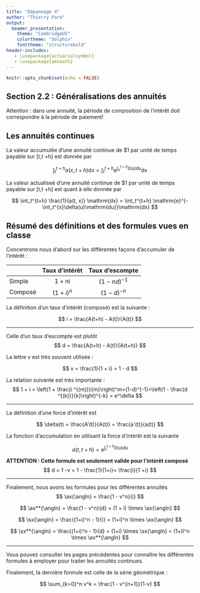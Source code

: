 ```yaml
---
title: "Dépannage 4"
author: "Thierry Paré"
output:
  beamer_presentation:
    theme: "CambridgeUS"
    colortheme: "dolphin"
    fonttheme: "structurebold"
header-includes:
   - \usepackage{actuarialsymbol}
   - \usepackage{amsmath}
---
```


```r
knitr::opts_chunk$set(echo = FALSE)
```

## Section 2.2 : Généralisations des annuités 

Attention : dans une annuité, la période de composition de l'intérêt doit correspondre à la période de paiement!

## Les annuités continues

La valeur accumulée d’une annuité continue de $1 par unité de temps payable sur [t,t +h] est donnée par 

$$
\int_t^{t+h} a(x, t + h) \mathrm{dx} = \int_t^{t+h} \mathrm{e}^{\int_x^{t+h}\delta(u)\mathrm{du}}\mathrm{dx}
$$

La valeur actualiseé d’une annuité continue de $1 par unité de temps payable sur [t,t +h] est quant à elle donnée par 

$$
\int_t^{t+h} \frac{1}{a(t,  x)} \mathrm{dx} = \int_t^{t+h} \mathrm{e}^{-\int_t^{x}\delta(u)\mathrm{du}}\mathrm{dx}
$$

## Résumé des définitions et des formules vues en classe

Concentrons nous d'abord sur les différentes façons d'accumuler de l'intérêt : 

|         | Taux d'intérêt | Taux d'escompte |
|---------|:--------------:|:-----------------:|
| Simple  |    $1 + ni$    |  $(1 - nd)^{-1}$  |
| Composé |  $(1 + i) ^n$  |    $(1 - d)^{-n}$   |

La définition d'un taux d'intérêt (composé) est la suivante :

$$
i = \frac{A(t+h) - A(t)}{A(t)}
$$

---

Celle d'un taux d'escompte est plutôt 
$$
d = \frac{A(t+h) - A(t)}{A(t+h)}
$$

La lettre *v* est très souvent utilisée : 

$$
v = \frac{1}{1 + i} = 1 - d 
$$

La relation suivante est très importante : 
$$
1 + i = \left(1 + \frac{i ^{(m)}}{m}\right)^m=(1-d)^{-1}=\left(1 - \frac{d ^{(k)}}{k}\right)^{-k} = e^\delta
$$

---

La définition d'une force d'intérêt est 

$$
\delta(t) = \frac{A'(t)}{A(t)} =  \frac{a'(t)}{a(t)}
$$

La fonction d'accumulation en utilisant la force d'intérêt est la suivante

$$
a(t, t+h) = \mathrm{e}^{\int_t^{t+h}\delta(u)\mathrm{du}}
$$

**ATTENTION : Cette formule est seulement valide pour l'intérêt composé **
$$
d = 1 -v = 1 - \frac{1}{1+i}= \frac{i}{1 +i} 
$$

---

Finalement, nous avons les formules pour les différentes annuités
$$
\ax{\angln} = \frac{1 - v^n}{i}
$$

$$
\ax**{\angln} = \frac{1 - v^n}{d} = (1 + i) \times \ax{\angln}
$$

$$
\sx{\angln} = \frac{(1+i)^n - 1}{i} =  (1+i)^n \times \ax{\angln} 
$$

$$
\sx**{\angln} = \frac{(1+i)^n - 1}{d} = (1+i) \times \sx{\angln} = (1+i)^n \times  \ax**{\angln} 
$$

---

Vous pouvez consulter les pages précédentes pour connaître les différentes formules à employer pour traiter les annuités continues. 

Finalement, la dernière formule est celle de la série géométrique : 

$$
\sum_{k=0}^n v^k = \frac{1 - v^{n+1}}{1-v}
$$
